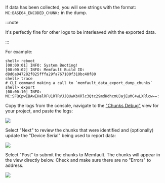 If data has been collected, you will see strings with the format:
`MC:BASE64_ENCODED_CHUNK:` in the dump.

:::note

It's perfectly fine for other logs to be interleaved with the exported data.

:::

For example:

```
shell> reboot
[00:00:01] INFO: System Booting!
[00:00:02] INFO: Memfault Build ID: d8d6a047282f025fffa29fa767100f310bc40f80
shell> trace
# CLI command making a call to `memfault_data_export_dump_chunks`
shell> export
[00:00:10] INFO: MC:SFQCpwIBAwEHalRFU1RTRVJJQUwKbXRlc3Qtc29mdHdhcmUJajEuMC4wLXRlcw==:
```

Copy the logs from the console, navigate to the
["Chunks Debug"](https://mflt.io/chunks-debug) view for your project, and paste
the logs:

![](/binary-assets/embedded/copy-paste-chunks-ui.png)

Select "Next" to review the chunks that were identified and (optionally) update
the "Device Serial" being used to report data:

![](/binary-assets/embedded/post-chunks-ui.png)

Select "Post" to submit the chunks to Memfault. The chunks will appear in the
view directly below. Check and make sure there are no "Errors" to address.

![](/binary-assets/embedded/chunks-debug-view.png)
